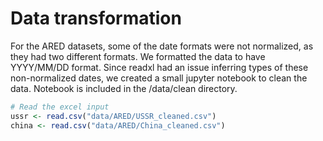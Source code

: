 # Data transformation

For the ARED datasets, some of the date formats were not normalized, as they had two different formats. We formatted the data to have YYYY/MM/DD format.
Since readxl had an issue inferring types of these non-normalized dates, we created a small jupyter notebook to clean the data. Notebook is included in the /data/clean directory.

```r
# Read the excel input
ussr <- read.csv("data/ARED/USSR_cleaned.csv")
china <- read.csv("data/ARED/China_cleaned.csv")

```

